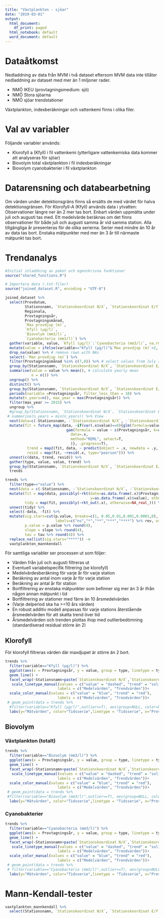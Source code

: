 ---
title: "Växtplankton - sjöar"
date: "2019-03-01"
output:
  html_document:
    df_print: paged
  html_notebook: default
  word_document: default
---

# Dataåtkomst

Nedladdning av data från MVM i två dataset eftersom MVM data inte tillåter nedladdning av dataset med mer än 1 miljoner rader. 

* NMÖ IKEU (provtagningsmedium: sjö)
* NMÖ Stora sjöarna
* NMÖ sjöar trendstationer

Växtplankton, indexberäkningar och vattenkemi finns i olika filer.

# Val av variabler
Följande variabler används:

*	Klorofyll a (Kfyll) i fil vattenkemi (ytterligare vattenkemiska data kommer att analyseras för sjöar)
*	Biovolym total växtplankton i fil indexberäkningar
*	Biovolym cyanobakterier i fil växtplankton

# Datarensning och databearbetning
Om värden under detektionsgräns finns så ersätts de med värdet för halva detektionsgränsen.
För Klorofyll-A (Kfyll) används data i ytvatten: Observationer längre ner än 2 mer tas bort. 
Enbart värden uppmätta under juli och augusti tas med. Ett medelvärde beräknas om det finns observationer för både juli och augusti samma år vid samma station. 
Alla tillgängliga år presenteras för de olika serierna.
Serier med mindre än 10 år av data tas bort. Enstaka mätpunkter med mer än 3 år till närmaste mätpunkt tas bort.

# Trendanalys

```{r include=FALSE}
#Initial inladdning av paket och egenskrivna funktioner
source("shared_functions.R")
```

```{r include=FALSE}
# Importera data (.txt-filer)
source("joined_dataset.R", encoding = "UTF-8")
```


```{r include=FALSE}
joined_dataset %>% 
  select(Provdatum, 
         Stationsnamn, `Stationskoordinat N/X`, `Stationskoordinat E/Y`, 
         Regionala, 
         Provtagningsår, 
         Provtagningsmånad,
         `Max provdjup (m)`, 
         `Kfyll (µg/l)`,
         `Biovolym (mm3/l)`,
         `Cyanobacteria (mm3/l)`) %>% 
  gather(variable, value, `Kfyll (µg/l)`:`Cyanobacteria (mm3/l)`, na.rm = T) %>% 
  mutate(value = ifelse(variable=="Kfyll (µg/l)"&`Max provdjup (m)`>2, NA_real_, value)) %>% # set Kfyll values for maximum sample depth more than 2 meter to NA
  drop_na(value) %>% # remove rows with NAs
  select(-`Max provdjup (m)`) %>% 
  filter(Provtagningsmånad %in% c(7,8)) %>% # select values from July and August 
  group_by(Stationsnamn, `Stationskoordinat N/X`, `Stationskoordinat E/Y`, Provtagningsår, variable, Regionala) %>% 
  summarise(value = value %>% mean(), # calculate yearly mean
            n = n()) %>% 
  ungroup() %>% 
  distinct() %>% 
  group_by(Stationsnamn, `Stationskoordinat N/X`, `Stationskoordinat E/Y`, variable) %>% 
  periods(variable =Provtagningsår, filter_less_than = 10) %>%
  mutate(n_years=n(), max_year = max(Provtagningsår)) %>%
  filter(max_year >= 2015) %>% 
  ungroup %>% 
  #group_by(Stationsnamn, `Stationskoordinat N/X`, `Stationskoordinat E/Y`, variable, Regionala)# %>%
 # summarise(n_years = min(n_years)) %>% View
  nest(data=c(-Stationsnamn, -`Stationskoordinat N/X`, -`Stationskoordinat E/Y`, -variable, -Regionala)) %>% 
  mutate(fit = future_map(data, ~if(var(.x$value)==0){glm(formula=value~Provtagningsår, data=.x)}else{
                            gam(formula = value ~ s(Provtagningsår, k=unique(.x$n_years-2)),
                              data=.x, 
                              method="REML", select=T,
                              )}, .progress=T),
          trend = map2(fit, data, ~ predict(object = .x, newdata = .y, type="response")),
          resid = map(fit, ~resid(.x, type="pearson"))) %>% 
  unnest(c(data, trend, resid)) %>% 
  gather(type, value, value, trend) %>% 
  group_by(Stationsnamn, `Stationskoordinat N/X`, `Stationskoordinat E/Y`, variable) ->
  trends
```

```{r include=FALSE}
trends %>% 
  filter(type=="value") %>% 
  nest(data = c(-Stationsnamn, -`Stationskoordinat N/X`, -`Stationskoordinat E/Y`,-variable, -Regionala)) %>% 
  mutate(fit = map(data, possibly(~rkt(date=as.data.frame(.x)$Provtagningsår, 
                                       y=as.data.frame(.x)$value), otherwise=NA_real_)),
         tidy = map(fit, possibly(~rkt_out(.x), otherwise=NA_real_))) %>% 
  unnest(tidy) %>% 
  select(-data, -fit) %>% 
  mutate(sig.stars=cut(p.value, breaks=c(1, 0.05,0.01,0.001,0.0001,0), 
                       labels=c("ns","*","**","***","****") %>% rev, ordered_result = T),
         p.value = p.value %>% round(4),
         slope = slope %>% round(4), 
         tau = tau %>% round(4)) %>% 
  replace_na(list(sig.stars="****")) -> 
  vaxtplankton_mannkendall
```

För samtliga variabler ser processen ut som följer:

 * Värden från juli och augusti filtreras ut
 * Eventuell variabelspecifik filtrering (se klorofyll)
 * Medelvärdesberäkning för varje år för varje station
 * Beräkning av antal inom varje år för varje station
 * Beräkning av antal år för station
 * Bortfiltrering av enstaka mätpunkter som befinner sig mer än 3 år ifrån någon annan mätpunkt i tid
 * Bortfiltrering av stationer med färre än 10 årsmedelvärden
 * (Varje delperiod ska ha >=10 års värden)
 * En robust additiv modell anpassas för varje stations återstående årsmedelvärden för att skatta trend över tid
 * Årsmedelvärden och trenden plottas ihop med outlierbedömning (standardiserad residual större än 2)
 

## Klorofyll

För klorofyll filtreras värden där maxdjupet är större än 2 bort. 

```{r echo=FALSE, fig.height=20, fig.width=20, message=FALSE, warning=FALSE, out.extra='angle=90'}
trends %>% 
  filter(variable=="Kfyll (µg/l)") %>% 
  ggplot(aes(x = Provtagningsår, y = value, group = type, linetype = type, color = type)) +
  geom_line() +
  facet_wrap(~Stationsnamn+paste(`Stationskoordinat N/X`,`Stationskoordinat E/Y`), scales = "free_y")+
   scale_linetype_manual(values = c("value" = "dashed", "trend" = "solid"), 
                        labels = c("Medelvärden", "Trendvärden"))+
  scale_color_manual(values = c("value" = "blue", "trend" = "red"), 
                        labels = c("Medelvärden", "Trendvärden"))+
 # geom_point(data = trends %>% 
  #filter(variable=="Kfyll (µg/l)",outlier==T), aes(group=NULL, color=NULL), color="red")+
  labs(y="Mätvärden", color="Tidsserie",linetype = "Tidsserie", x="Provtagningsår")
```


## Biovolym

### Växtplankton (totalt)

```{r echo=FALSE, fig.height=20, fig.width=20, message=FALSE, warning=FALSE, out.extra='angle=90'}
trends %>% 
  filter(variable=="Biovolym (mm3/l)") %>% 
  ggplot(aes(x = Provtagningsår, y = value, group = type, linetype = type, color = type)) +
  geom_line() +
  facet_wrap(~Stationsnamn+paste(`Stationskoordinat N/X`,`Stationskoordinat E/Y`), scales = "free_y")+
   scale_linetype_manual(values = c("value" = "dashed", "trend" = "solid"), 
                        labels = c("Medelvärden", "Trendvärden"))+
  scale_color_manual(values = c("value" = "blue", "trend" = "red"), 
                        labels = c("Medelvärden", "Trendvärden"))+
 # geom_point(data = trends %>% 
 #filter(variable=="Biovolym (mm3/l)",outlier==T), aes(group=NULL, color=NULL), color="red")+
  labs(y="Mätvärden", color="Tidsserie",linetype = "Tidsserie", x="Provtagningsår")
```

### Cyanobakterier

```{r echo=FALSE, fig.height=20, fig.width=20, message=FALSE, warning=FALSE, out.extra='angle=90'}
trends %>% 
  filter(variable=="Cyanobacteria (mm3/l)") %>% 
  ggplot(aes(x = Provtagningsår, y = value, group = type, linetype = type, color = type)) +
  geom_line() +
  facet_wrap(~Stationsnamn+paste(`Stationskoordinat N/X`,`Stationskoordinat E/Y`), scales = "free_y")+
   scale_linetype_manual(values = c("value" = "dashed", "trend" = "solid"), 
                        labels = c("Medelvärden", "Trendvärden"))+
  scale_color_manual(values = c("value" = "blue", "trend" = "red"), 
                        labels = c("Medelvärden", "Trendvärden"))+
 # geom_point(data = trends %>% 
 # filter(variable=="Cyanobacteria (mm3/l)",outlier==T), aes(group=NULL, color=NULL), color="red")+
  labs(y="Mätvärden", color="Tidsserie",linetype = "Tidsserie", x="Provtagningsår")
```

# Mann-Kendall-tester

```{r echo=FALSE, message=FALSE, warning=FALSE}
vaxtplankton_mannkendall %>% 
  select(Stationsnamn, `Stationskoordinat N/X`, `Stationskoordinat E/Y`, variable, p.value, statistic, slope, tau, sig.stars) %>% datatable()

```




